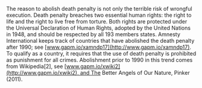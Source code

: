 The reason to abolish death penalty is not only the terrible risk of wrongful execution. Death penalty breaches two essential human rights: the right to life and the right to live free from torture. Both rights are protected under the Universal Declaration of Human Rights, adopted by the United Nations in 1948, and should be respected by all 193 members states. Amnesty International keeps track of countries that have abolished the death penalty after 1990; see [www.gapm.io/xamndp17](http://www.gapm.io/xamndp17). To qualify as a country, it requires that the use of death penalty is prohibited as punishment for all crimes. Abolishment prior to 1990 in this trend comes from Wikipedia[2], see [www.gapm.io/xwiki2](http://www.gapm.io/xwiki2), and The Better Angels of Our Nature, Pinker (2011).